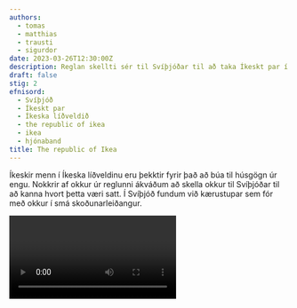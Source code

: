 ```yaml
---
authors:
  - tomas
  - matthias
  - trausti
  - sigurdor
date: 2023-03-26T12:30:00Z
description: Reglan skellti sér til Svíþjóðar til að taka Íkeskt par í viðtal
draft: false
stig: 2
efnisord:
  - Svíþjóð
  - Íkeskt par
  - Íkeska líðveldið
  - the republic of ikea
  - ikea
  - hjónaband
title: The republic of Ikea
---
```


Íkeskir menn í Íkeska líðveldinu eru þekktir fyrir það að búa til húsgögn úr engu.
Nokkrir af okkur úr reglunni ákváðum að skella okkur til Svíþjóðar til að kanna hvort þetta væri satt.
Í Svíþjóð fundum við kærustupar sem fór með okkur í smá skoðunarleiðangur.

<Video id="nYyw_aZ_3xY" />

